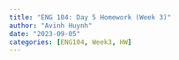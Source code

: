 ```yaml
---
title: "ENG 104: Day 5 Homework (Week 3)"
author: "Avinh Huynh"
date: "2023-09-05"
categories: [ENG104, Week3, HW]
---
```


